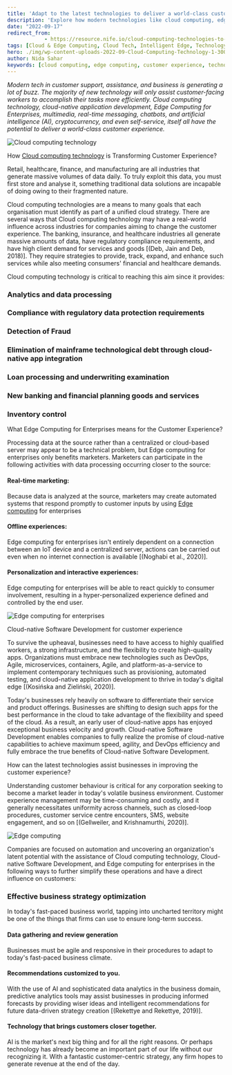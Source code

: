 ```yaml
---
title: 'Adapt to the latest technologies to deliver a world-class customer experience'
description: 'Explore how modern technologies like cloud computing, edge computing, and cloud-native software development enhance customer experiences across various industries.'
date: "2022-09-17"
redirect_from: 
            - https://resource.nife.io/cloud-computing-technologies-to-deliver-a-world-class-customer-experience/
tags: [Cloud & Edge Computing, Cloud Tech, Intelligent Edge, Technology, Technology]
hero: ./img/wp-content-uploads-2022-09-Cloud-Computing-Technology-1-300x200.jpg
author: Nida Sahar
keywords: [cloud computing, edge computing, customer experience, technology, AI, data processing]
---
```

_Modern tech in customer support, assistance, and business is generating a lot of buzz. The majority of new technology will only assist customer-facing workers to accomplish their tasks more efficiently. Cloud computing technology, cloud-native application development, Edge Computing for Enterprises, multimedia, real-time messaging, chatbots, and artificial intelligence (AI), cryptocurrency, and even self-service, itself all have the potential to deliver a world-class customer experience._

![Cloud computing technology](https://raw.githubusercontent.com/nifetency/nife-blog-content/main/blog/img/Cloud-Computing-Technology-1-768x512.jpg)
<br/>



How [Cloud computing technology](/blog/5g-in-healthcare-technology-nife-cloud-computing-platform/) is Transforming Customer Experience?

Retail, healthcare, finance, and manufacturing are all industries that generate massive volumes of data daily. To truly exploit this data, you must first store and analyse it, something traditional data solutions are incapable of doing owing to their fragmented nature.

Cloud computing technologies are a means to many goals that each organisation must identify as part of a unified cloud strategy. There are several ways that Cloud computing technology may have a real-world influence across industries for companies aiming to change the customer experience. The banking, insurance, and healthcare industries all generate massive amounts of data, have regulatory compliance requirements, and have high client demand for services and goods [(Deb, Jain and Deb, 2018)]. They require strategies to provide, track, expand, and enhance such services while also meeting consumers' financial and healthcare demands.

Cloud computing technology is critical to reaching this aim since it provides:

### Analytics and data processing

### Compliance with regulatory data protection requirements

### Detection of Fraud

### Elimination of mainframe technological debt through cloud-native app integration

### Loan processing and underwriting examination

### New banking and financial planning goods and services

### Inventory control

What Edge Computing for Enterprises means for the Customer Experience?

Processing data at the source rather than a centralized or cloud-based server may appear to be a technical problem, but Edge computing for enterprises only benefits marketers. Marketers can participate in the following activities with data processing occurring closer to the source:

#### Real-time marketing:

Because data is analyzed at the source, marketers may create automated systems that respond promptly to customer inputs by using [Edge computing](/blog/what-is-5g-telco-edge-telco-edge-computing/) for enterprises

#### Offline experiences:

Edge computing for enterprises isn't entirely dependent on a connection between an IoT device and a centralized server, actions can be carried out even when no internet connection is available [(Noghabi et al., 2020)].

#### Personalization and interactive experiences:

Edge computing for enterprises will be able to react quickly to consumer involvement, resulting in a hyper-personalized experience defined and controlled by the end user.

![Edge computing for enterprises](https://raw.githubusercontent.com/nifetency/nife-blog-content/main/blog/img/Edge-Computing-for-Enterprises-768x400.jpg)
<br/>



Cloud-native Software Development for customer experience

To survive the upheaval, businesses need to have access to highly qualified workers, a strong infrastructure, and the flexibility to create high-quality apps. Organizations must embrace new technologies such as DevOps, Agile, microservices, containers, Agile, and platform-as-a-service to implement contemporary techniques such as provisioning, automated testing, and cloud-native application development to thrive in today's digital edge [(Kosińska and Zieliński, 2020)].

Today's businesses rely heavily on software to differentiate their service and product offerings. Businesses are shifting to design such apps for the best performance in the cloud to take advantage of the flexibility and speed of the cloud. As a result, an early user of cloud-native apps has enjoyed exceptional business velocity and growth. Cloud-native Software Development enables companies to fully realize the promise of cloud-native capabilities to achieve maximum speed, agility, and DevOps efficiency and fully embrace the true benefits of Cloud-native Software Development.

How can the latest technologies assist businesses in improving the customer experience?

Understanding customer behaviour is critical for any corporation seeking to become a market leader in today's volatile business environment. Customer experience management may be time-consuming and costly, and it generally necessitates uniformity across channels, such as closed-loop procedures, customer service centre encounters, SMS, website engagement, and so on [(Gellweiler, and Krishnamurthi, 2020)].

![Edge computing](https://raw.githubusercontent.com/nifetency/nife-blog-content/main/blog/img/benefits-of-cloud-computing-768x546.jpg)
<br/>



Companies are focused on automation and uncovering an organization's latent potential with the assistance of Cloud computing technology, Cloud-native Software Development, and Edge computing for enterprises in the following ways to further simplify these operations and have a direct influence on customers:

### Effective business strategy optimization

In today's fast-paced business world, tapping into uncharted territory might be one of the things that firms can use to ensure long-term success.

#### Data gathering and review generation

Businesses must be agile and responsive in their procedures to adapt to today's fast-paced business climate.

#### Recommendations customized to you.

With the use of AI and sophisticated data analytics in the business domain, predictive analytics tools may assist businesses in producing informed forecasts by providing wiser ideas and intelligent recommendations for future data-driven strategy creation [(Rekettye and Rekettye, 2019)].

#### Technology that brings customers closer together.

AI is the market's next big thing and for all the right reasons. Or perhaps technology has already become an important part of our life without our recognizing it. With a fantastic customer-centric strategy, any firm hopes to generate revenue at the end of the day.
